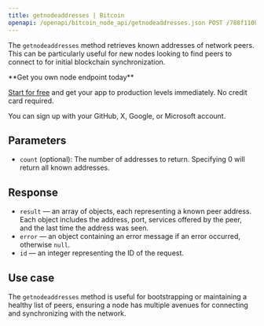 ---
title: getnodeaddresses | Bitcoin
openapi: /openapi/bitcoin_node_api/getnodeaddresses.json POST /788f110831fe13808302bd79796d55e8
---

The `getnodeaddresses` method retrieves known addresses of network peers. This can be particularly useful for new nodes looking to find peers to connect to for initial blockchain synchronization.

<Check>
**Get you own node endpoint today**

[Start for free](https://console.chainstack.com/) and get your app to production levels immediately. No credit card required.

You can sign up with your GitHub, X, Google, or Microsoft account.
</Check>


## Parameters

* `count` (optional): The number of addresses to return. Specifying 0 will return all known addresses.

## Response

* `result` — an array of objects, each representing a known peer address. Each object includes the address, port, services offered by the peer, and the last time the address was seen.
* `error` — an object containing an error message if an error occurred, otherwise `null`.
* `id` — an integer representing the ID of the request.

## Use case

The `getnodeaddresses` method is useful for bootstrapping or maintaining a healthy list of peers, ensuring a node has multiple avenues for connecting and synchronizing with the network.
